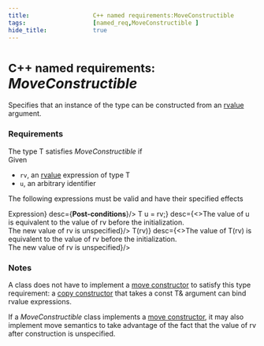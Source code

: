 ```yaml
---
title:                  C++ named requirements:MoveConstructible 
tags:                   [named_req,MoveConstructible ]
hide_title:             true
---
```



# <Since v='cpp11'><small>C++ named requirements:</small> *MoveConstructible*</Since>
Specifies that an instance of the type can be constructed from an [rvalue](/docs/std/language/value_category) argument.

### Requirements
The type T satisfies *MoveConstructible* if <br/>
Given
* `rv`, an [rvalue](/docs/std/language/value_category) expression of type T
* `u`, an arbitrary identifier

The following expressions must be valid and have their specified effects

<SymbolTable noTraits>
    <Symbol name={<b>Expression</b>}      desc={<b>Post-conditions</b>}/>
    <Symbol name={<code>T u = rv;</code>} desc={<>The value of u is equivalent to the value of rv before the initialization.<br/>The new value of rv is unspecified</>}/>
    <Symbol name={<code>T(rv)</code>}     desc={<>The value of T(rv) is equivalent to the value of rv before the initialization.<br/>The new value of rv is unspecified</>}/>
</SymbolTable>

### Notes

A class does not have to implement a [move constructor](/docs/std/language/move_constructor) to satisfy this type requirement: 
a [copy constructor](/docs/std/copy_constructor) that takes a const T& argument can bind rvalue expressions.

If a *MoveConstructible* class implements a [move constructor](/docs/std/utility/move), 
it may also implement move semantics to take advantage of the fact that the value of rv after construction is unspecified.